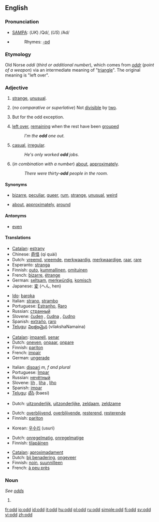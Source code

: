 ==English==

===Pronunciation===
*[[w:SAMPA|SAMPA]]: (''UK'') /Qd/, (''US'') /Ad/
*{{audio|en-us-odd.ogg|Audio (US)}}
*:Rhymes: [[Rhymes:English:-ɒd|-ɒd]]

===Etymology===
Old Norse ''oddi'' (''third or additional number''), which comes from ''[[oddr]]'' (''point of a weapon'') via an intermediate meaning of "[[triangle]]". The original meaning is "left over".

===Adjective===
{{en-adj|er}}

# [[strange]], [[unusual]].
# {{arithmetic}} (''no comparative or superlative'') Not [[divisible]] by [[two]].
# {{rare}} But for the odd exception. <!--self-referential definition?-->
# [[left over]], [[remain]]ing when the rest have been [[grouped]]
#:''I'm the '''odd''' one out.''
# [[casual]], [[irregular]].
#:''He's only worked '''odd''' jobs.''
# (''in combination with a number'') [[about]], [[approximately]].
#:''There were thirty-'''odd''' people in the room.''

====Synonyms====
*{{i-c|strange}} [[bizarre]], [[peculiar]], [[queer]], [[rum]], [[strange]], [[unusual]], [[weird]]
*{{i-c|about}} [[about]], [[approximately]], [[around]]

====Antonyms====
*{{i-c|not divisible by two}} [[even]]

====Translations====

{{trans-top|strange}}
*[[Catalan]]: [[estrany]]
*Chinese: [[奇怪]] (qí quài)
*Dutch: [[vreemd]], [[vreemde]], [[merkwaardig]], [[merkwaardige]], [[raar]], [[rare]]
*Esperanto: [[stranga]]
*Finnish: [[outo]], [[kummallinen]], [[omituinen]]
*French: [[bizarre#French|bizarre]], [[étrange]]
*German: [[seltsam]], [[merkwürdig]], [[komisch]]
*Japanese: [[変]] (へん, hen)
{{trans-mid}}
*[[Ido]]: [[baroka]]
*Italian: [[strano]], [[strambo]]
*Portuguese: [[Estranho]], [[Raro]]
*Russian: [[странный]]
*Slovene: [[čuden]] {{m}}, [[čudna]] {{f}}, [[čudno]] {{n}}
*Spanish: [[extraño]], [[raro#Spanish|raro]]
*[[Telugu]]: [[విలక్షణమైన]] (vilakshaNamaina)
{{trans-bottom}}

{{trans-top|not divisible by two}}
*[[Catalan]]: [[imparell]], [[senar]]
*Dutch: [[oneven]], [[onpaar]], [[onpare]]
*Finnish: [[pariton]]
*French: [[impair#French|impair]]
*German: [[ungerade]]
{{trans-mid}}
*Italian: [[dispari]] ''m, f and plural''
*Portuguese: [[Ímpar]]
*Russian: [[нечётный]]
*Slovene: [[lih]] {{m}}, [[liha]] {{f}}, [[liho]] {{n}}
*Spanish: [[impar]]
*[[Telugu]]: [[బేసి]] (baesi)
{{trans-bottom}}

{{trans-top|rare: but for the odd exception}}
*Dutch: [[uitzonderlijk]], [[uitzonderlijke]], [[zeldaam]], [[zeldzame]]
{{trans-bottom}}

{{trans-top|left over after others have been grouped}}
*Dutch: [[overblijvend]], [[overblijvende]], [[resterend]], [[resterende]]
*Finnish: [[pariton]]
{{trans-mid}}
*Korean: [[우수리]] (usuri)
{{trans-bottom}}

{{trans-top|casual, irregular}}
*Dutch: [[onregelmatig]], [[onregelmatige]]
*Finnish: [[tilapäinen]]
{{trans-mid}}
{{trans-bottom}}

{{trans-top|about}}
*[[Catalan]]: [[aproximadament]]
*Dutch: [[bij benadering]], [[ongeveer]]
*Finnish: [[noin]], [[suunnilleen]]
*French: [[à peu près]]
{{trans-mid}}
{{trans-bottom}}

===Noun===
''See [[odds]]''

# {{defn|English}}

[[fr:odd]]
[[io:odd]]
[[id:odd]]
[[it:odd]]
[[hu:odd]]
[[pl:odd]]
[[ru:odd]]
[[simple:odd]]
[[fi:odd]]
[[sv:odd]]
[[vi:odd]]
[[zh:odd]]